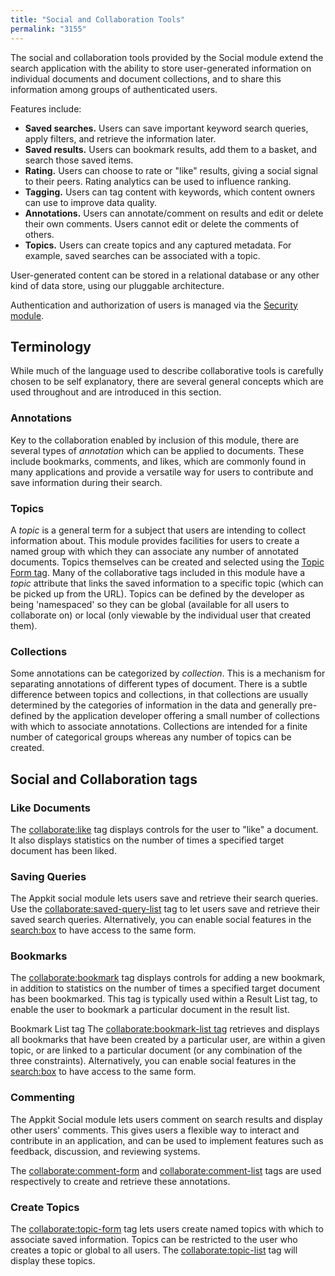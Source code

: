 ```yaml
---
title: "Social and Collaboration Tools"
permalink: "3155"
---
```


The social and collaboration tools provided by the Social module extend the search application with the ability to store user-generated information on individual documents and document collections, and to share this information among groups of authenticated users.

Features include:

* **Saved searches.** Users can save important keyword search queries, apply filters, and retrieve the information later.
* **Saved results.** Users can bookmark results, add them to a basket, and search those saved items.
* **Rating.** Users can choose to rate or "like" results, giving a social signal to their peers. Rating analytics can be used to influence ranking.
* **Tagging.** Users can tag content with keywords, which content owners can use to improve data quality.
* **Annotations.** Users can annotate/comment on results and edit or delete their own comments. Users cannot edit or delete the comments of others.
* **Topics.** Users can create topics and any captured metadata. For example, saved searches can be associated with a topic.

User-generated content can be stored in a relational database or any other kind of data store, using our pluggable architecture.

Authentication and authorization of users is managed via the [Security module](/fusion/5.9/3162/authentication).

## Terminology

While much of the language used to describe collaborative tools is carefully chosen to be self explanatory, there are several general concepts which are used throughout and are introduced in this section.

### Annotations

Key to the collaboration enabled by inclusion of this module, there are several types of *annotation* which can be applied to documents. These include bookmarks, comments, and likes, which are commonly found in many applications and provide a versatile way for users to contribute and save information during their search.

### Topics

A *topic* is a general term for a subject that users are intending to collect information about. This module provides facilities for users to create a named group with which they can associate any number of annotated documents. Topics themselves can be created and selected using the [Topic Form tag](/fusion/5.9/1118/collaborate-topic-form). Many of the collaborative tags included in this module have a *topic* attribute that links the saved information to a specific topic (which can be picked up from the URL).
Topics can be defined by the developer as being 'namespaced' so they can be global (available for all users to collaborate on) or local (only viewable by the individual user that created them).

### Collections

Some annotations can be categorized by *collection*. This is a mechanism for separating annotations of different types of document. There is a subtle difference between topics and collections, in that collections are usually determined by the categories of information in the data and generally pre-defined by the application developer offering a small number of collections with which to associate annotations. Collections are intended for a finite number of categorical groups whereas any number of topics can be created.

## Social and Collaboration tags

### Like Documents

The [collaborate:like](/fusion/5.9/1163/collaborate-like) tag displays controls for the user to "like" a document. It also displays statistics on the number of times a specified target document has been liked.

### Saving Queries

The Appkit social module lets users save and retrieve their search queries. Use the [collaborate:saved-query-list](/fusion/5.9/1073/collaborate-saved-query-list) tag to let users save and retrieve their saved search queries. Alternatively, you can enable social features in the [search:box](/fusion/5.9/1058/search-box) to have access to the same form.

### Bookmarks

The [collaborate:bookmark](/fusion/5.9/1098/collaborate-bookmark) tag displays controls for adding a new bookmark, in addition to statistics on the number of times a specified target document has been bookmarked. This tag is typically used within a Result List tag, to enable the user to bookmark a particular document in the result list.

Bookmark List tag
The [collaborate:bookmark-list tag](/fusion/5.9/1069/collaborate-bookmark-list) retrieves and displays all bookmarks that have been created by a particular user, are within a given topic, or are linked to a particular document (or any combination of the three constraints). Alternatively, you can enable social features in the [search:box](/fusion/5.9/1058/search-box) to have access to the same form.

### Commenting

The Appkit Social module lets users comment on search results and display other users' comments. This gives users a flexible way to interact and contribute in an application, and can be used to implement features such as feedback, discussion, and reviewing systems.

The [collaborate:comment-form](/fusion/5.9/1171/collaborate-comment-form) and [collaborate:comment-list](/fusion/5.9/1124/collaborate-comment-list) tags are used respectively to create and retrieve these annotations.

### Create Topics

The [collaborate:topic-form](/fusion/5.9/1118/collaborate-topic-form) tag lets users create named topics with which to associate saved information. Topics can be restricted to the user who creates a topic or global to all users. The [collaborate:topic-list](/fusion/5.9/1177/collaborate-topic-list) tag will display these topics.
